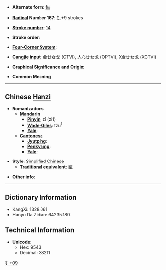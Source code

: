 * '''Alternate form''': [[鎡]]

* '''[[Wiktionary:Chinese radical index| Radical]] Number 167''': [[Wiktionary:Chinese radical index 钅|钅]]+9 strokes

* '''[[Wiktionary:Chinese total strokes index|Stroke number]]''': [[Wiktionary:Chinese total strokes index 14|14]]

* '''Stroke order''': 

* '''[[Wiktionary:Chinese four corner index|Four-Corner System]]''': 

* '''[[Wiktionary:Chinese Cangjie index|Cangjie input]]''': 金廿女戈 (CTVI), 人心廿女戈 (OPTVI), X金廿女戈 (XCTVI)

* '''Graphical Significance and Origin''': 

* '''Common Meaning'''

----

== Chinese [[Hanzi]] ==

* '''Romanizations'''
** '''[[Mandarin]]'''
*** '''[[Pinyin]]''': zī (zi1)
*** '''[[Wade-Giles]]''': tzu<sup>1</sup>
*** '''[[Yale]]''': 
** '''[[Cantonese]]'''
*** '''[[Jyutping]]''':
*** '''[[Penkyamp]]''': 
*** '''[[Yale]]''': 

* '''Style''': [[Simplified Chinese]] 
** '''[[Traditional Chinese|Traditional]] equivalent''': [[鎡]]

* '''Other info''': 

----

== Dictionary Information ==

* KangXi: 1328.061
* Hanyu Da Zidian: 64235.180

== Technical Information ==

* '''Unicode''':
** Hex: 9543
** Decimal: 38211

[[Category:CJKV Character articles lacking a common meaning|钅+09]]